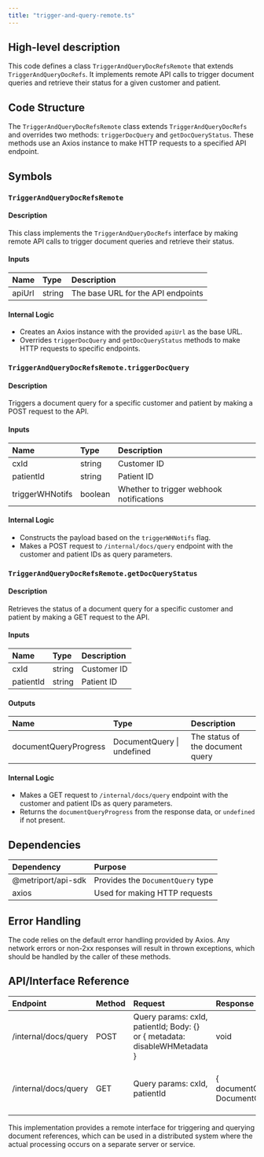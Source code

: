 ```yaml
---
title: "trigger-and-query-remote.ts"
---
```


## High-level description
This code defines a class `TriggerAndQueryDocRefsRemote` that extends `TriggerAndQueryDocRefs`. It implements remote API calls to trigger document queries and retrieve their status for a given customer and patient.

## Code Structure
The `TriggerAndQueryDocRefsRemote` class extends `TriggerAndQueryDocRefs` and overrides two methods: `triggerDocQuery` and `getDocQueryStatus`. These methods use an Axios instance to make HTTP requests to a specified API endpoint.

## Symbols

### `TriggerAndQueryDocRefsRemote`
#### Description
This class implements the `TriggerAndQueryDocRefs` interface by making remote API calls to trigger document queries and retrieve their status.

#### Inputs
| Name | Type | Description |
|:-----|:-----|:------------|
| apiUrl | string | The base URL for the API endpoints |

#### Internal Logic
- Creates an Axios instance with the provided `apiUrl` as the base URL.
- Overrides `triggerDocQuery` and `getDocQueryStatus` methods to make HTTP requests to specific endpoints.

### `TriggerAndQueryDocRefsRemote.triggerDocQuery`
#### Description
Triggers a document query for a specific customer and patient by making a POST request to the API.

#### Inputs
| Name | Type | Description |
|:-----|:-----|:------------|
| cxId | string | Customer ID |
| patientId | string | Patient ID |
| triggerWHNotifs | boolean | Whether to trigger webhook notifications |

#### Internal Logic
- Constructs the payload based on the `triggerWHNotifs` flag.
- Makes a POST request to `/internal/docs/query` endpoint with the customer and patient IDs as query parameters.

### `TriggerAndQueryDocRefsRemote.getDocQueryStatus`
#### Description
Retrieves the status of a document query for a specific customer and patient by making a GET request to the API.

#### Inputs
| Name | Type | Description |
|:-----|:-----|:------------|
| cxId | string | Customer ID |
| patientId | string | Patient ID |

#### Outputs
| Name | Type | Description |
|:-----|:-----|:------------|
| documentQueryProgress | DocumentQuery \| undefined | The status of the document query |

#### Internal Logic
- Makes a GET request to `/internal/docs/query` endpoint with the customer and patient IDs as query parameters.
- Returns the `documentQueryProgress` from the response data, or `undefined` if not present.

## Dependencies
| Dependency | Purpose |
|:-----------|:--------|
| @metriport/api-sdk | Provides the `DocumentQuery` type |
| axios | Used for making HTTP requests |

## Error Handling
The code relies on the default error handling provided by Axios. Any network errors or non-2xx responses will result in thrown exceptions, which should be handled by the caller of these methods.

## API/Interface Reference
| Endpoint | Method | Request | Response | Description |
|:---------|:-------|:--------|:---------|:------------|
| /internal/docs/query | POST | Query params: cxId, patientId; Body: {} or { metadata: disableWHMetadata } | void | Triggers a document query |
| /internal/docs/query | GET | Query params: cxId, patientId | { documentQueryProgress?: DocumentQuery } | Retrieves the status of a document query |

This implementation provides a remote interface for triggering and querying document references, which can be used in a distributed system where the actual processing occurs on a separate server or service.